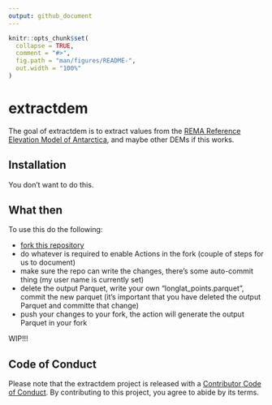 ```yaml
---
output: github_document
---
```


<!-- README.md is generated from README.Rmd. Please edit that file -->

```r
knitr::opts_chunk$set(
  collapse = TRUE,
  comment = "#>",
  fig.path = "man/figures/README-",
  out.width = "100%"
)
```

# extractdem

<!-- badges: start -->
<!-- badges: end -->

The goal of extractdem is to extract values from the [REMA  Reference Elevation Model of Antarctica](https://www.pgc.umn.edu/data/rema/), and maybe other DEMs if this works. 


## Installation

You don't want to do this. 


## What then

To use this do the following: 

- [fork this repository](https://github.com/mdsumner/extractdem/fork) 
- do whatever is required to enable Actions in the fork (couple of steps for us to document)
- make sure the repo can write the changes, there's some auto-commit thing (my user name is currently set)
- delete the output Parquet, write your own "longlat_points.parquet", commit the new parquet (it's important that you have deleted the output Parquet and committe that change)
- push your changes to your fork, the action will generate the output Parquet in your fork

WIP!!!


## Code of Conduct
  
Please note that the extractdem project is released with a [Contributor Code of Conduct](https://contributor-covenant.org/version/2/1/CODE_OF_CONDUCT.html). By contributing to this project, you agree to abide by its terms.
